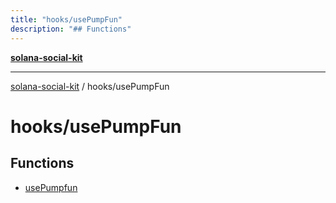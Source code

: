 ```yaml
---
title: "hooks/usePumpFun"
description: "## Functions"
---
```


[**solana-social-kit**](../../README.mdx)

***

[solana-social-kit](../../README.mdx) / hooks/usePumpFun

# hooks/usePumpFun

## Functions

- [usePumpfun](functions/usePumpfun.mdx)
